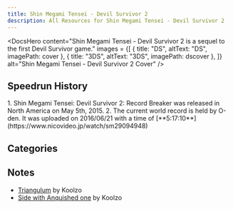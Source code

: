 ```yaml
---
title: Shin Megami Tensei - Devil Survivor 2
description: All Resources for Shin Megami Tensei - Devil Survivor 2
---
```



<DocsHero 
    content="Shin Megami Tensei - Devil Survivor 2 is a sequel to the first Devil Survivor game."
    images = {[
        {
            title: "DS",
            altText: "DS",
            imagePath: cover
        },
        {
            title: "3DS",
            altText: "3DS",
            imagePath: dscover
        },
    ]}
    alt="Shin Megami Tensei - Devil Survivor 2 Cover"
/>

<LinkCard title="Leaderboards" href="https://www.speedrun.com/shin_megami_tensei_devil_survivor_2_record_breaker" description="See all the submitted runs on Speedrun.com"/>

## Speedrun History

<Tabs>
<TabItem label="Triangulum - 3DS">
<Steps> 
1. Shin Megami Tensei: Devil Survivor 2: Record Breaker was released in North America on May 5th, 2015.
2. The current world record is held by O-den. It was uploaded on 2016/06/21 with a time of [**5:17:10**](https://www.nicovideo.jp/watch/sm29094948)
</Steps>
</TabItem>
</Tabs>

## Categories
<CardGrid>
    <Card title="Side with Anquished one"></Card>
    <Card title="Side with Yamato"></Card>
    <Card title="Side with Daichi"></Card>
    <Card title="Side with Ronaldo"></Card>
    <Card title="Triangulum"></Card>
</CardGrid>

## Notes
- [Triangulum](https://drive.google.com/file/d/1t4WGX2WKesWuMtHCchX5jcvJhQOjUzqi/view) by Koolzo
- [Side with Anquished one](https://drive.google.com/file/d/1hJoH3MtIVT2-ebi9xc9l0OnPvOtAhCIr/view) by Koolzo